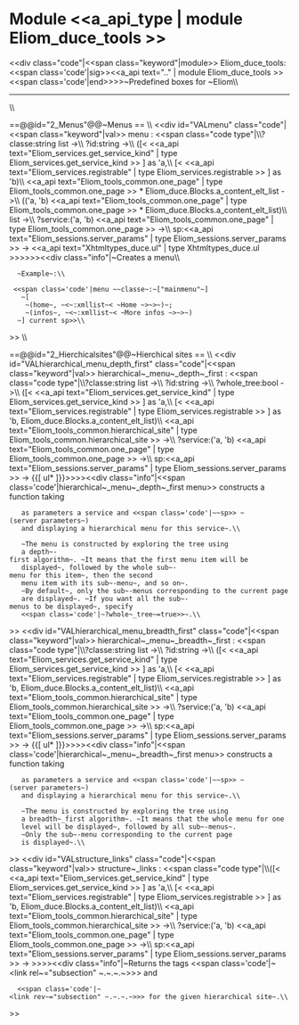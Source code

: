 =Module <<a_api_type | module Eliom_duce_tools >> =
<<div class="code"|<<span class="keyword"|module>> Eliom_duce_tools: <<span class='code'|sig>><<a_api text=".." | module Eliom_duce_tools >><<span class='code'|end>>>>~Predefined boxes for ~Eliom\\

----
\\

==@@id="2_Menus"@@~Menus ==
\\
<<div id="VALmenu" class="code"|<<span class="keyword"|val>> menu : <<span class="code type"|\\{{{   }}}?classe:string list ->\\{{{   }}}  ?id:string ->\\{{{   }}}  ([< <<a_api text="Eliom_services.get_service_kind" | type Eliom_services.get_service_kind >> ] as 'a,\\{{{   }}}   [< <<a_api text="Eliom_services.registrable" | type Eliom_services.registrable >> ] as 'b)\\{{{   }}}  <<a_api text="Eliom_tools_common.one_page" | type Eliom_tools_common.one_page >> * Eliom_duce.Blocks.a_content_elt_list ->\\{{{   }}}  (('a, 'b) <<a_api text="Eliom_tools_common.one_page" | type Eliom_tools_common.one_page >> * Eliom_duce.Blocks.a_content_elt_list)\\{{{   }}}  list ->\\{{{   }}}  ?service:('a, 'b) <<a_api text="Eliom_tools_common.one_page" | type Eliom_tools_common.one_page >> ->\\{{{   }}}  sp:<<a_api text="Eliom_sessions.server_params" | type Eliom_sessions.server_params >> -> <<a_api text="Xhtmltypes_duce.ul" | type Xhtmltypes_duce.ul >>>>>><<div class="info"|~Creates a menu\\


   ~Example~:\\


  <<span class='code'|menu ~~classe~:~["mainmenu"~]
    ~[
     ~(home~, ~<~:xmllist~< ~Home ~>~>~)~;
     ~(infos~, ~<~:xmllist~< ~More infos ~>~>~)
   ~] current sp>>\\
>>
\\

==@@id="2_Hierchicalsites"@@~Hierchical sites ==
\\
<<div id="VALhierarchical_menu_depth_first" class="code"|<<span class="keyword"|val>> hierarchical~_menu~_depth~_first : <<span class="code type"|\\{{{   }}}?classe:string list ->\\{{{   }}}  ?id:string ->\\{{{   }}}  ?whole_tree:bool ->\\{{{   }}}  ([< <<a_api text="Eliom_services.get_service_kind" | type Eliom_services.get_service_kind >> ] as 'a,\\{{{   }}}   [< <<a_api text="Eliom_services.registrable" | type Eliom_services.registrable >> ] as 'b, Eliom_duce.Blocks.a_content_elt_list)\\{{{   }}}  <<a_api text="Eliom_tools_common.hierarchical_site" | type Eliom_tools_common.hierarchical_site >> ->\\{{{   }}}  ?service:('a, 'b) <<a_api text="Eliom_tools_common.one_page" | type Eliom_tools_common.one_page >> ->\\{{{   }}}  sp:<<a_api text="Eliom_sessions.server_params" | type Eliom_sessions.server_params >> -> {{[ ul* ]}}>>>><<div class="info"|<<span class='code'|hierarchical~_menu~_depth~_first menu>> constructs a function taking
    as parameters a service and <<span class='code'|~~sp>> ~(server parameters~)
    and displaying a hierarchical menu for this service~.\\


    ~The menu is constructed by exploring the tree using
    a depth~-first algorithm~. ~It means that the first menu item will be
    displayed~, followed by the whole sub~-menu for this item~, then the second
    menu item with its sub~-menu~, and so on~.
    ~By default~, only the sub~-menus corresponding to the current page
    are displayed~. ~If you want all the sub~-menus to be displayed~, specify
    <<span class='code'|~?whole~_tree~=true>>~.\\
>>
<<div id="VALhierarchical_menu_breadth_first" class="code"|<<span class="keyword"|val>> hierarchical~_menu~_breadth~_first : <<span class="code type"|\\{{{   }}}?classe:string list ->\\{{{   }}}  ?id:string ->\\{{{   }}}  ([< <<a_api text="Eliom_services.get_service_kind" | type Eliom_services.get_service_kind >> ] as 'a,\\{{{   }}}   [< <<a_api text="Eliom_services.registrable" | type Eliom_services.registrable >> ] as 'b, Eliom_duce.Blocks.a_content_elt_list)\\{{{   }}}  <<a_api text="Eliom_tools_common.hierarchical_site" | type Eliom_tools_common.hierarchical_site >> ->\\{{{   }}}  ?service:('a, 'b) <<a_api text="Eliom_tools_common.one_page" | type Eliom_tools_common.one_page >> ->\\{{{   }}}  sp:<<a_api text="Eliom_sessions.server_params" | type Eliom_sessions.server_params >> -> {{[ ul* ]}}>>>><<div class="info"|<<span class='code'|hierarchical~_menu~_breadth~_first menu>> constructs a function taking
    as parameters a service and <<span class='code'|~~sp>> ~(server parameters~)
    and displaying a hierarchical menu for this service~.\\


    ~The menu is constructed by exploring the tree using
    a breadth~_first algorithm~. ~It means that the whole menu for one
    level will be displayed~, followed by all sub~-menus~.
    ~Only the sub~-menu corresponding to the current page
    is displayed~.\\
>>
<<div id="VALstructure_links" class="code"|<<span class="keyword"|val>> structure~_links : <<span class="code type"|\\{{{   }}}([< <<a_api text="Eliom_services.get_service_kind" | type Eliom_services.get_service_kind >> ] as 'a,\\{{{   }}}   [< <<a_api text="Eliom_services.registrable" | type Eliom_services.registrable >> ] as 'b, Eliom_duce.Blocks.a_content_elt_list)\\{{{   }}}  <<a_api text="Eliom_tools_common.hierarchical_site" | type Eliom_tools_common.hierarchical_site >> ->\\{{{   }}}  ?service:('a, 'b) <<a_api text="Eliom_tools_common.one_page" | type Eliom_tools_common.one_page >> ->\\{{{   }}}  sp:<<a_api text="Eliom_sessions.server_params" | type Eliom_sessions.server_params >> -> {{links}}>>>><<div class="info"|~Returns the tags <<span class='code'|~<link rel~="subsection" ~.~.~.~>>> and
   <<span class='code'|~<link rev~="subsection" ~.~.~.~>>> for the given hierarchical site~.\\
>>
